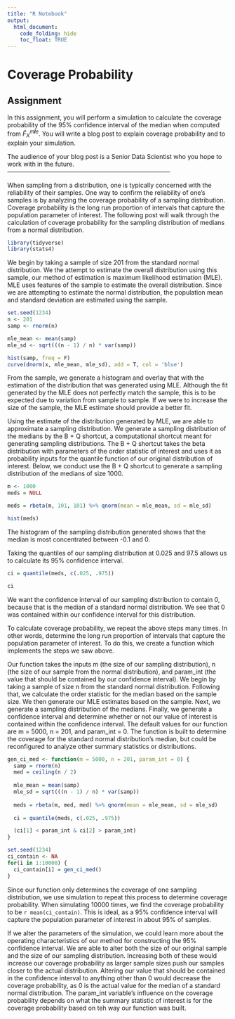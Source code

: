 ```yaml
---
title: "R Notebook"
output:
  html_document:
    code_folding: hide
    toc_float: TRUE
---
```


Coverage Probability
====================

Assignment
--------------------------------------------------------------------------------
In this assignment, you will perform a simulation to calculate the
coverage probability of the 95% confidence interval of the median when
computed from *F̂*<sub>*X*</sub><sup>*m**l**e*</sup>. You will write a
blog post to explain coverage probability and to explain your
simulation.

The audience of your blog post is a Senior Data Scientist who you hope
to work with in the future.
--------------------------------------------------------------------------------

When sampling from a distribution, one is typically concerned with the reliability of their samples. One way to confirm the reliability of one's samples is by analyzing the coverage probability of a sampling distribution. Coverage probability is the long run proportion of intervals that capture the population parameter of interest. The following post will walk through the calculation of coverage probability for the sampling distribution of medians from a normal distribution.

```r
library(tidyverse)
library(stats4)
```

We begin by taking a sample of size 201 from the standard normal distribution. We the attempt to estimate the overall distribution using this sample, our method of estimation is maximum likelihood estimation (MLE). MLE uses features of the sample to estimate the overall distribution. Since we are attempting to estimate the normal distribution, the population mean and standard deviation are estimated using the sample.

```r
set.seed(1234)
n <- 201
samp <- rnorm(n)

mle_mean <- mean(samp)
mle_sd <- sqrt(((n - 1) / n) * var(samp))

hist(samp, freq = F)
curve(dnorm(x, mle_mean, mle_sd), add = T, col = 'blue')
```

From the sample, we generate a histogram and overlay that with the estimation of the distribution that was generated using MLE. Although the fit generated by the MLE does not perfectly match the sample, this is to be expected due to variation from sample to sample. If we were to increase the size of the sample, the MLE estimate should provide a better fit. 

Using the estimate of the distribution generated by MLE, we are able to approximate a sampling distribution. We generate a sampling distribution of the medians by the B + Q shortcut, a computational shortcut meant for generating sampling distributions. The B + Q shortcut takes the beta distribution with parameters of the order statistic of interest and uses it as probability inputs for the quantile function of our original distribution of interest. Below, we conduct use the B + Q shortcut to generate a sampling distribution of the medians of size 1000.  

```r
m <- 1000
meds = NULL

meds = rbeta(m, 101, 101) %>% qnorm(mean = mle_mean, sd = mle_sd)

hist(meds)
```

The histogram of the sampling distribution generated shows that the median is most concentrated between -0.1 and 0.

Taking the quantiles of our sampling distribution at 0.025 and 97.5 allows us to calculate its 95% confidence interval.

```r
ci = quantile(meds, c(.025, .975))

ci
```

We want the confidence interval of our sampling distribution to contain 0, because that is the median of a standard normal distribution. We see that 0 was contained within our confidence interval for this distribution. 

To calculate coverage probability, we repeat the above steps many times. In other words, determine the long run proportion of intervals that capture the population parameter of interest. To do this, we create a function which implements the steps we saw above. 

Our function takes the inputs m (the size of our sampling distribution), n (the size of our sample from the normal distribution), and param_int (the value that should be contained by our confidence interval). We begin by taking a sample of size n from the standard normal distribution. Following that, we calculate the order statistic for the median based on the sample size. We then generate our MLE estimates based on the sample. Next, we generate a sampling distribution of the medians. Finally, we generate a confidence interval and determine whether or not our value of interest is contained within the confidence interval. The default values for our function are m = 5000, n = 201, and param_int = 0. The function is built to determine the coverage for the standard normal distribution's median, but could be reconfigured to analyze other summary statistics or distributions.  

```r
gen_ci_med <- function(m = 5000, n = 201, param_int = 0) {
  samp = rnorm(n)
  med = ceiling(n / 2)
  
  mle_mean = mean(samp)
  mle_sd = sqrt(((n - 1) / n) * var(samp))
  
  meds = rbeta(m, med, med) %>% qnorm(mean = mle_mean, sd = mle_sd)
  
  ci = quantile(meds, c(.025, .975))

  (ci[1] < param_int & ci[2] > param_int)
}
```

```r
set.seed(1234)
ci_contain <- NA
for(i in 1:10000) {
  ci_contain[i] = gen_ci_med()
}
```

Since our function only determines the coverage of one sampling distribution, we use simulation to repeat this process to determine coverage probability. When simulating 10000 times, we find the coverage probability to be `r mean(ci_contain)`. This is ideal, as a 95% confidence interval will capture the population parameter
of interest in about 95% of samples.

If we alter the parameters of the simulation, we could learn more about the operating characteristics of our method for constructing the 95% confidence interval. We are able to alter both the size of our original sample and the size of our sampling distribution. Increasing both of these would increase our coverage probability as larger sample sizes push our samples closer to the actual distribution. Altering our value that should be contained in the confidence interval to anything other than 0 would decrease the coverage probability, as 0 is the actual value for the median of a standard normal distribution. The param_int variable's influence on the coverage probability depends on what the summary statistic of interest is for the coverage probability based on teh way our function was built.
